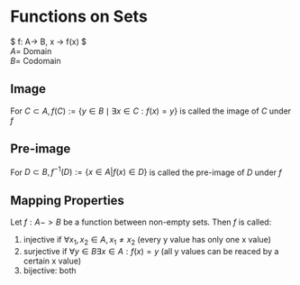 # Functions on Sets

$ f: A-> B, x -> f(x) $  
$A =$ Domain  
$B =$ Codomain

## Image

For $C \subset A, f(C) := \{y \in B \mid \exists x \in C: f(x) = y \}$ is called the image of $C$ under $f$


## Pre-image

For $D \subset B, f^{-1}(D) := \{x \in A | f(x) \in D \}$ is called the pre-image of $D$ under $f$


## Mapping Properties

Let $f: A-> B$ be a function between non-empty sets. Then $f$ is called:

1. injective if $\forall x_1, x_2 \in A, x_1 \neq x_2$ (every y value has only one x value)  
2. surjective if $\forall y \in B \exists x \in A: f(x)=y$ (all y values can be reaced by a certain x value)  
3. bijective: both